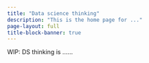 ```yaml
---
title: "Data science thinking"
description: "This is the home page for ..."
page-layout: full
title-block-banner: true
---
```



WIP: DS thinking is ......

